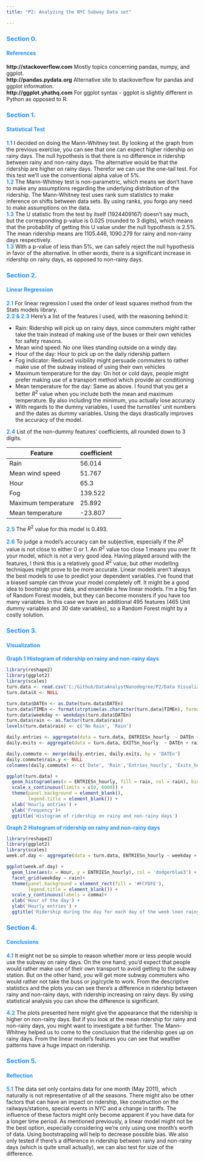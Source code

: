 ```yaml
---
title: "P2: Analyzing the NYC Subway Data set"

---
```


### <span style="color:DodgerBlue;">Section 0.</span>
#### <span style="color:DodgerBlue;">References </span>
**http://stackoverflow.com** 
Mostly topics concerning pandas, numpy, and ggplot. </br>
**http://pandas.pydata.org**
Alternative site to stackoverflow for pandas and ggplot information. </br>
**http://ggplot.yhathq.com**
For ggplot syntax - ggplot is slightly different in Python as opposed to R. </br>




### <span style="color:DodgerBlue;">Section 1.</span>
#### <span style="color:DodgerBlue;">Statistical Test </span>
**<span style="color:DodgerBlue;"> 1.1</span>** I decided on doing the Mann-Whitney test. By looking at the graph from the previous exercise, you can see that one can expect higher ridership on rainy days. The null hypothesis is that there is no difference in ridership between rainy and non-rainy days. The alternative would be that the ridership are higher on rainy days. Therefor we can use the one-tail test. For this test we'll use the conventional alpha value of 5%. </br>
**<span style="color:DodgerBlue;"> 1.2</span>** The Mann-Whitney test is non-parametric, which means we don't have to make any assumptions regarding the underlying distribution of the ridership. The Mann-Whitney test uses rank sum statistics to make inference on shifts between data sets. By using ranks, you forgo any need to make assumptions on the data.</br> 
**<span style="color:DodgerBlue;"> 1.3</span>** The U statistic from the test by itself (1924409167) doesn't say much, but the corresponding p-value is 0.025 (rounded to 3 digits), which means that the probability of getting this U value under the null hypothesis is 2.5%. The mean ridership means are 1105.446, 1090.279 for rainy and non-rainy days respectively.  </br> 
**<span style="color:DodgerBlue;"> 1.3</span>** With a p-value of less than 5%, we can safely reject the null hypothesis in favor of the alternative. In other words, there is a significant increase in ridership on rainy days, as opposed to non-rainy days.</br> 

### <span style="color:DodgerBlue;">Section 2.</span>
#### <span style="color:DodgerBlue;">Linear Regression </span>
**<span style="color:DodgerBlue;"> 2.1</span>** For linear regression I used the order of least squares method from the Stats models library. </br>
**<span style="color:DodgerBlue;"> 2.2 & 2.3</span>** Here's a list of the features I used, with the reasoning behind it: </br>

<ul>
<li>Rain: Ridership will pick up on rainy days, since commuters might rather take the train instead of making use of the buses or their own vehicles for safety reasons. </li>
<li>Mean wind speed: No one likes standing outside on a windy day.</li>
<li>Hour of the day: Hour to pick up on the daily ridership pattern
<li>Fog indicator: Reduced visibility might persuade commuters to rather make use of the subway instead of using their own vehicles</li></li>
<li>Maximum temperature for the day: On hot or cold days, people might prefer making use of a transport method which provide air conditioning </li>
<li>Mean temperature for the day: Same as above. I found that you get a better $R^2$ value when you include both the mean and maximum temperature. By also including the minimum, you actually lose accuracy </li>
<li>With regards to the dummy variables, I used the turnstiles' unit numbers and the dates as dummy variables. Using the days drastically improves the accuracy of the model.</li>
</ul>

**<span style="color:DodgerBlue;"> 2.4</span>** List of the non-dummy features' coefficients, all rounded down to 3 digits.

Feature | coefficient
--- | --- | ---
Rain | 56.014
Mean wind speed | 51.767
Hour | 65.3
Fog | 139.522
Maximum temperature | 25.892
Mean temperature | -23.807

**<span style="color:DodgerBlue;"> 2.5</span>** The $R^2$ value for this model is 0.493.

**<span style="color:DodgerBlue;"> 2.6</span>** To judge a model's accuracy can be subjective, especially if the $R^2$ value is not close to either 0 or 1. An $R^2$ value too close 1 means you over fit your model, which is not a very good idea. Having played around with the features, I think this is a relatively good $R^2$ value, but other modelling techniques might prove to be more accurate. Linear models aren't always the best models to use to predict your dependent variables. I've found that a biased sample can throw your model completely off. It might be a good idea to bootstrap your data, and ensemble a few linear models. I'm a big fan of Random Forest models, but they can become monsters if you have too many variables. In this case we have an additional 495 features (465 Unit dummy variables and 30 date variables), so a Random Forest might by a costly solution. 


### <span style="color:DodgerBlue;">Section 3.</span>
#### <span style="color:DodgerBlue;">Visualization </span>

**<span style="color:DodgerBlue;"> Graph 1</span>**
**<span style="color:DodgerBlue;"> Histogram of ridership on rainy and non-rainy days</span>**
```r
library(reshape2)
library(ggplot2)
library(scales)
turn.data <- read.csv('C:/Github/DataAnalystNanodegree/P2/Data Visualizing/turnstile_data_master_with_weather.csv', row.names = NULL)
turn.data$X <- NULL

turn.data$DATEn <- as.Date(turn.data$DATEn)
turn.data$TIMEn <- format(strptime(as.character(turn.data$TIMEn), format = '%H:%M:%S'), format = '%H:%M:%S')
turn.data$weekday <- weekdays(turn.data$DATEn)
turn.data$rain <- as.factor(turn.data$rain)
levels(turn.data$rain) <- c('No Rain', 'Rain')

daily.entries <- aggregate(data = turn.data, ENTRIESn_hourly  ~ DATEn + rain, FUN = 'sum' )
daily.exits <- aggregate(data = turn.data, EXITSn_hourly  ~ DATEn + rain, FUN = 'sum' )

daily.commute <- merge(daily.entries, daily.exits, by = 'DATEn')
daily.commute$rain.y <- NULL
colnames(daily.commute) <- c('Date', 'Rain','Entries_hourly', 'Exits_hourly')

ggplot(turn.data) + 
  geom_histogram(aes(x = ENTRIESn_hourly, fill = rain, col = rain), binwidth=500, alpha = .65) +facet_grid(.~rain) +
  scale_x_continuous(limits = c(0, 6000)) +
  theme(panel.background = element_blank(),
        legend.title = element_blank()) +
  xlab('Hourly entries') +
  ylab('Frequency')+
  ggtitle('Histogram of ridership on rainy and non-rainy days')
```

**<span style="color:DodgerBlue;"> Graph 2</span>**
**<span style="color:DodgerBlue;"> Histogram of ridership on rainy and non-rainy days</span>**
```r
library(reshape2)
library(ggplot2)
library(scales)
week.of.day <- aggregate(data = turn.data, ENTRIESn_hourly ~ weekday + Hour + rain, 'sum')

ggplot(week.of.day) +
  geom_line(aes(x = Hour, y = ENTRIESn_hourly), col = 'dodgerblue3') + 
  facet_grid(weekday ~ rain)+
  theme(panel.background = element_rect(fill = '#FCFDFE'),
        legend.title = element_blank()) +
  scale_y_continuous(labels = comma)+
  xlab('Hour of the day') +
  ylab('Hourly entries') +
  ggtitle('Ridership during the day for each day of the week \non rainy and non-rainy days')

```

### <span style="color:DodgerBlue;">Section 4.</span>
#### <span style="color:DodgerBlue;">Conclusions </span>
**<span style="color:DodgerBlue;"> 4.1</span>** It might not be so simple to reason whether more or less people would use the subway on rainy days. On the one hand, you'd expect that people would rather make use of their own transport to avoid getting to the subway station. But on the other hand, you will get more subway commuters who would rather not take the buss or jog/cycle to work. From the descriptive statistics and the plots you can see there's a difference in ridership between rainy and non-rainy days, with ridership increasing on rainy days. By using statistical analysis you can show the difference is significant.

**<span style="color:DodgerBlue;"> 4.2</span>** The plots presented here might give the appearance that the ridership is higher on non-rainy days. But if you look at the mean ridership for rainy and non-rainy days, you might want to investigate a bit further. The Mann-Whitney helped us to come to the conclusion that the ridership goes up on rainy days. From the linear model's features you can see that weather patterns have a huge impact on ridership. 

### <span style="color:DodgerBlue;">Section 5.</span>
#### <span style="color:DodgerBlue;">Reflection </span>
**<span style="color:DodgerBlue;"> 5.1</span>** The data set only contains data for one month (May 2011), which naturally is not representative of all the seasons. There might also be other factors that can have an impact on ridership, like construction on the railways/stations, special events in NYC and a change in tariffs. The influence of these factors might only become apparent if you have data for a longer time period.  As mentioned previously, a linear model might not be the best option, especially considering we're only using one month's worth of data. Using bootstrapping will help to decrease possible bias. We also only tested if there's a difference in ridership between rainy and non-rainy days (which is quite small actually), we can also test for size of the difference. 

